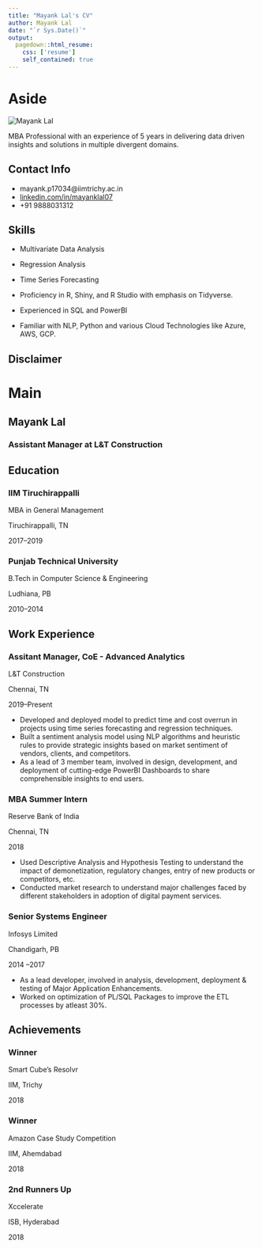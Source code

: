 ```yaml
---
title: "Mayank Lal's CV"
author: Mayank Lal
date: "`r Sys.Date()`"
output:
  pagedown::html_resume:
    css: ['resume']
    self_contained: true
---
```


Aside
================================================================================


![Mayank Lal](profile1.png)
<!-- ![Mayank Lal](`r here::here("profile.png")`) -->

MBA Professional with an experience of 5 years in delivering data driven insights and solutions in multiple divergent domains.

Contact Info {#contact}
--------------------------------------------------------------------------------

- <i class="fa fa-envelope"></i> mayank.p17034@iimtrichy.ac.in
- <i class="fa fa-linkedin"></i> [linkedin.com/in/mayanklal07](https://www.linkedin.com/in/mayanklal07/)
- <i class="fa fa-phone"></i> +91 9888031312


Skills {#skills}
--------------------------------------------------------------------------------

- Multivariate Data Analysis

- Regression Analysis

- Time Series Forecasting

- Proficiency in R, Shiny, and R Studio with emphasis on Tidyverse.

- Experienced in SQL and PowerBI

- Familiar with NLP, Python and various Cloud Technologies like Azure, AWS, GCP.



Disclaimer {#disclaimer}
--------------------------------------------------------------------------------

<!--This resume was made with the R package [**pagedown**](https://github.com/rstudio/pagedown).-->



Main
================================================================================

Mayank Lal {#title}
--------------------------------------------------------------------------------

### Assistant Manager at L&T Construction


Education {data-icon=graduation-cap data-concise=true}
--------------------------------------------------------------------------------

### IIM Tiruchirappalli

MBA in General Management

Tiruchirappalli, TN

2017--2019


### Punjab Technical University

B.Tech in Computer Science & Engineering

Ludhiana, PB

2010--2014


Work Experience {data-icon=briefcase}
--------------------------------------------------------------------------------

### Assitant Manager, CoE - Advanced Analytics

L&T Construction

Chennai, TN

2019--Present

- Developed and deployed model to predict time and cost overrun in projects using time series forecasting and regression techniques.
- Built a sentiment analysis model using NLP algorithms and heuristic rules to provide strategic insights based on market sentiment of vendors, clients, and competitors. 
- As a lead of 3 member team, involved in design, development, and deployment of cutting-edge PowerBI Dashboards to share comprehensible insights to end users.


### MBA Summer Intern

Reserve Bank of India

Chennai, TN

2018

- Used Descriptive Analysis and Hypothesis Testing to understand the impact of demonetization, regulatory changes, entry of new products or competitors, etc.
- Conducted market research to understand major challenges faced by different stakeholders in adoption of digital payment services.


### Senior Systems Engineer

Infosys Limited

Chandigarh, PB

2014 --2017

- As a lead developer, involved in analysis, development, deployment & testing of Major Application Enhancements.
- Worked on optimization of PL/SQL Packages to improve the ETL processes by atleast 30%.


Achievements {data-icon=medal}
--------------------------------------------------------------------------------

### Winner

Smart Cube's Resolvr

IIM, Trichy

2018

### Winner

Amazon Case Study Competition

IIM, Ahemdabad

2018

### 2nd Runners Up

Xccelerate

ISB, Hyderabad

2018
